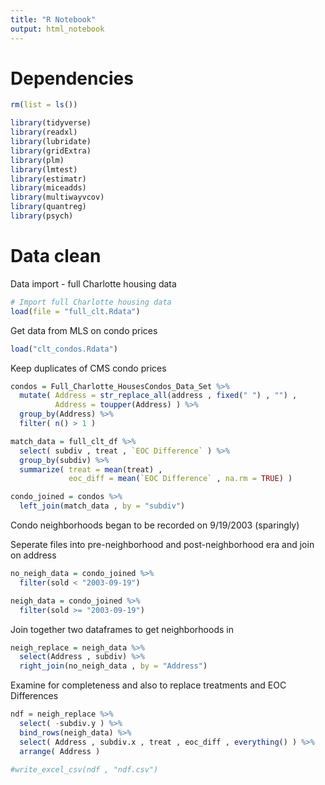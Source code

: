 ```yaml
---
title: "R Notebook"
output: html_notebook
---
```


# Dependencies

```r

rm(list = ls())

library(tidyverse)
library(readxl)
library(lubridate)
library(gridExtra)
library(plm)
library(lmtest)
library(estimatr)
library(miceadds)
library(multiwayvcov)
library(quantreg)
library(psych)

```

# Data clean

Data import - full Charlotte housing data

```r

# Import full Charlotte housing data
load(file = "full_clt.Rdata")

```

Get data from MLS on condo prices

```r

load("clt_condos.Rdata")

```

Keep duplicates of CMS condo prices

```r

condos = Full_Charlotte_HousesCondos_Data_Set %>%
  mutate( Address = str_replace_all(address , fixed(" ") , "") ,
          Address = toupper(Address) ) %>%
  group_by(Address) %>%
  filter( n() > 1 )

```



```r

match_data = full_clt_df %>%
  select( subdiv , treat , `EOC Difference` ) %>%
  group_by(subdiv) %>%
  summarize( treat = mean(treat) , 
             eoc_diff = mean(`EOC Difference` , na.rm = TRUE) )

condo_joined = condos %>%
  left_join(match_data , by = "subdiv")

```

Condo neighborhoods began to be recorded on 9/19/2003 (sparingly)

Seperate files into pre-neighborhood and post-neighborhood era and join on address

```r

no_neigh_data = condo_joined %>%
  filter(sold < "2003-09-19")

neigh_data = condo_joined %>%
  filter(sold >= "2003-09-19")

```

Join together two dataframes to get neighborhoods in

```r

neigh_replace = neigh_data %>%
  select(Address , subdiv) %>%
  right_join(no_neigh_data , by = "Address")

```

Examine for completeness and also to replace treatments and EOC Differences

```r

ndf = neigh_replace %>%
  select( -subdiv.y ) %>%
  bind_rows(neigh_data) %>%
  select( Address , subdiv.x , treat , eoc_diff , everything() ) %>%
  arrange( Address )

#write_excel_csv(ndf , "ndf.csv")

```



